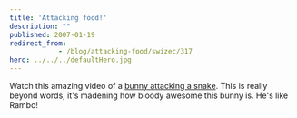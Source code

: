 ```yaml
---
title: 'Attacking food!'
description: ""
published: 2007-01-19
redirect_from: 
            - /blog/attacking-food/swizec/317
hero: ../../../defaultHero.jpg
---
```

Watch this amazing video of a [bunny attacking a snake](http://www.chilloutzone.de/files/07010804.html). This is really beyond words, it&#x27;s madening how bloody awesome this bunny is. He&#x27;s like Rambo!
